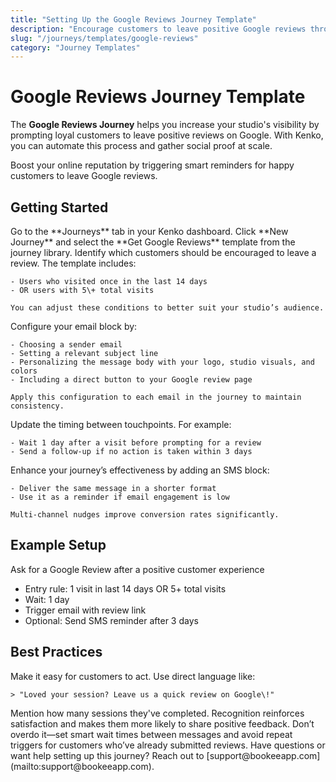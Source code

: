 ```yaml
---
title: "Setting Up the Google Reviews Journey Template"
description: "Encourage customers to leave positive Google reviews through automated messaging using the Google Reviews Journey."
slug: "/journeys/templates/google-reviews"
category: "Journey Templates"
---
```



# Google Reviews Journey Template

The **Google Reviews Journey** helps you increase your studio's visibility by prompting loyal customers to leave positive reviews on Google. With Kenko, you can automate this process and gather social proof at scale.

<Info>
  Boost your online reputation by triggering smart reminders for happy customers to leave Google reviews.
</Info>

## Getting Started

<AccordionGroup>
  <Accordion title="Create a New Journey">
    Go to the **Journeys** tab in your Kenko dashboard. Click **New Journey** and select the **Get Google Reviews** template from the journey library.
  </Accordion>
  <Accordion title="Define Entry Rule">
    Identify which customers should be encouraged to leave a review. The template includes:

    - Users who visited once in the last 14 days
    - OR users with 5\+ total visits

    You can adjust these conditions to better suit your studio’s audience.
  </Accordion>
  <Accordion title="Customize Emails">
    Configure your email block by:

    - Choosing a sender email
    - Setting a relevant subject line
    - Personalizing the message body with your logo, studio visuals, and colors
    - Including a direct button to your Google review page

    Apply this configuration to each email in the journey to maintain consistency.
  </Accordion>
  <Accordion title="Adjust Wait Nodes">
    Update the timing between touchpoints. For example:

    - Wait 1 day after a visit before prompting for a review
    - Send a follow-up if no action is taken within 3 days
  </Accordion>
  <Accordion title="Add SMS Block (Optional)">
    Enhance your journey’s effectiveness by adding an SMS block:

    - Deliver the same message in a shorter format
    - Use it as a reminder if email engagement is low

    Multi-channel nudges improve conversion rates significantly.
  </Accordion>
</AccordionGroup>

## Example Setup

<Card>
  Ask for a Google Review after a positive customer experience

  - Entry rule: 1 visit in last 14 days OR 5\+ total visits
  - Wait: 1 day
  - Trigger email with review link
  - Optional: Send SMS reminder after 3 days
</Card>

## Best Practices

<AccordionGroup>
  <Accordion title="Keep Messaging Short and Direct">
    Make it easy for customers to act. Use direct language like:

    > "Loved your session? Leave us a quick review on Google\!"
  </Accordion>
  <Accordion title="Personalize by Visit History">
    Mention how many sessions they've completed. Recognition reinforces satisfaction and makes them more likely to share positive feedback.
  </Accordion>
  <Accordion title="Avoid Overcommunication">
    Don’t overdo it—set smart wait times between messages and avoid repeat triggers for customers who’ve already submitted reviews.
  </Accordion>
</AccordionGroup>

<Info>
  Have questions or want help setting up this journey? Reach out to [support@bookeeapp.com](mailto:support@bookeeapp.com).
</Info>